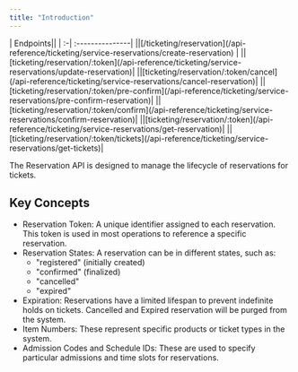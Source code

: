 ---
title: "Introduction"
---

<Markdown src="../snippets/endpoint-verb-styles.mdx" />

<Aside>
| Endpoints||
| :-| :---------------|
|<PostVerb/>|[/ticketing/reservation](/api-reference/ticketing/service-reservations/create-reservation) |
|<PutVerb/>|[ticketing/reservation/:token](/api-reference/ticketing/service-reservations/update-reservation)|
|<PostVerb/>|[ticketing/reservation/:token/cancel](/api-reference/ticketing/service-reservations/cancel-reservation)|
|<PostVerb/>|[ticketing/reservation/:token/pre-confirm](/api-reference/ticketing/service-reservations/pre-confirm-reservation)|
|<PostVerb/>|[ticketing/reservation/:token/confirm](/api-reference/ticketing/service-reservations/confirm-reservation)|
|<GetVerb/>|[ticketing/reservation/:token](/api-reference/ticketing/service-reservations/get-reservation)|
|<GetVerb/>|[ticketing/reservation/:token/tickets](/api-reference/ticketing/service-reservations/get-tickets)|
</Aside>

The Reservation API is designed to manage the lifecycle of reservations for tickets. 

## Key Concepts

- Reservation Token: A unique identifier assigned to each reservation. This token is used in most operations to reference a specific reservation.
- Reservation States: A reservation can be in different states, such as:
  * "registered" (initially created)
  * "confirmed" (finalized)
  * "cancelled"
  * "expired"
- Expiration: Reservations have a limited lifespan to prevent indefinite holds on tickets. Cancelled and Expired reservation will be purged from the system.
- Item Numbers: These represent specific products or ticket types in the system.
- Admission Codes and Schedule IDs: These are used to specify particular admissions and time slots for reservations.